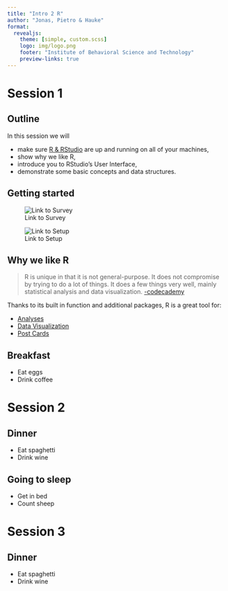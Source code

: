 ```yaml
---
title: "Intro 2 R"
author: "Jonas, Pietro & Hauke"
format: 
  revealjs: 
    theme: [simple, custom.scss]
    logo: img/logo.png
    footer: "Institute of Behavioral Science and Technology"
    preview-links: true
---
```



# Session 1

## Outline

In this session we will

- make sure [R & RStudio](https://learnr-examples.shinyapps.io/ex-setup-r/) are up and running on all of your machines,
- show why we like R,
- introduce you to RStudio's User Interface,
- demonstrate some basic concepts and data structures.

## Getting started

::: {layout-ncol=2}
![Link to Survey](img/QR_survey.png)

![Link to Setup](img/QR_setup.png)
:::

## Why we like R

> R is unique in that it is not general-purpose. It does not compromise by trying to do a lot of things. It does a few things very well, mainly statistical analysis and data visualization. [-codecademy](https://www.codecademy.com/resources/blog/what-is-r-used-for/)

Thanks to its built in function and additional packages, R is a great tool for:

- [Analyses]()
- [Data Visualization](http://estebanmoro.org/post/2020-10-19-personal-art-map-with-r/)
- [Post Cards](https://jnolis.com/blog/introducing_ggirl/)

## Breakfast

- Eat eggs
- Drink coffee

# Session 2

## Dinner

- Eat spaghetti
- Drink wine

## Going to sleep

- Get in bed
- Count sheep

# Session 3

## Dinner

- Eat spaghetti
- Drink wine